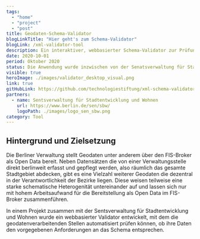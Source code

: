 ```yaml
---
tags:
  - "home"
  - "project"
  - "post"
title: Geodaten-Schema-Validator
blogLinkTitle: "Hier geht's zum Schema-Validator"
blogLink: /xml-validator-tool
description: Ein interaktiver, webbasierter Schema-Validator zur Prüfung von Geodaten
date: 2020-10-01
period: Oktober 2020
status: Die Anwendung wurde inzwischen von der Senatsverwaltung für Stadtenwicklung, Bauen und Wohnen übernommen, weiterentwickelt und im Intranet betrieben.
visible: true
heroImage: ./images/validator_desktop_visual.png
link: true
gitHubLink: https://github.com/technologiestiftung/xml-schema-validator-for-berlins-geodata
partners:
  - name: Sentsverwaltung für Stadtentwicklung und Wohnen
    url: https://www.berlin.de/sen/sbw/
    logoPath: ./images/logo_sen_sbw.png
category: Tool
---
```


## Hintergrund und Zielsetzung

Die Berliner Verwaltung stellt Geodaten unter anderem über den FIS-Broker als Open Data bereit. Neben Datensätzen die von einer Verwaltungsstelle direkt berlinweit erfasst und gepflegt werden, also räumlich das gesamte Stadtgebiet abdecken, gibt es eine Vielzahl weiterer Geodaten die dezentral in der Verantwortlichkeit der Bezirke liegen. Diese weisen teilweise eine starke schematische Heterogenität untereinander auf und lassen sich nur mit hohem Arbeitsaufwand für die Bereitstellung als Open Data im FIS-Broker zusammenführen.

In einem Projekt zusammen mit der Sentsverwaltung für Stadtentwicklung und Wohnen wurde ein webbasierter Validator entwickelt, mit dem die geodatenverarbeitenden Stellen automatisiert prüfen können, ob ihre Daten den vorgegebenen Anforderungen an das Schema entsprechen.
